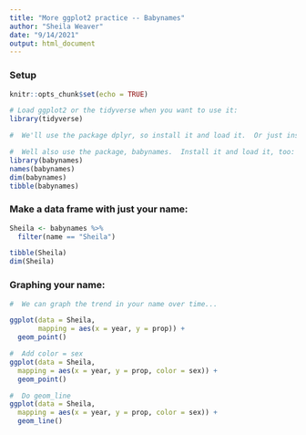 ```yaml
---
title: "More ggplot2 practice -- Babynames"
author: "Sheila Weaver"
date: "9/14/2021"
output: html_document
---
```


### Setup

```r
knitr::opts_chunk$set(echo = TRUE)

# Load ggplot2 or the tidyverse when you want to use it:
library(tidyverse)

#  We'll use the package dplyr, so install it and load it.  Or just install and load the tidyverse:

#  Well also use the package, babynames.  Install it and load it, too:
library(babynames)
names(babynames)
dim(babynames)
tibble(babynames)

```

### Make a data frame with just your name:

```r

Sheila <- babynames %>%
  filter(name == "Sheila")

tibble(Sheila)
dim(Sheila)

```

### Graphing your name:

```r
#  We can graph the trend in your name over time...

ggplot(data = Sheila,
       mapping = aes(x = year, y = prop)) +
  geom_point()

#  Add color = sex
ggplot(data = Sheila,
  mapping = aes(x = year, y = prop, color = sex)) +
  geom_point()

#  Do geom_line
ggplot(data = Sheila,
  mapping = aes(x = year, y = prop, color = sex)) +
  geom_line()
```




